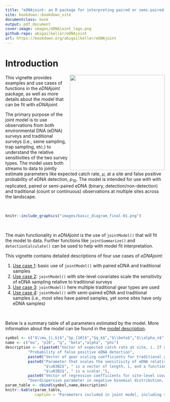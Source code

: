 ---
title: "eDNAjoint: an R package for interpreting paired or semi-paired environmental DNA and traditional survey data in a Bayesian framework"
site: bookdown::bookdown_site
documentclass: book
output: pdf_document
cover-image: images/eDNAjoint_logo.png
github-repo: abigailkeller/eDNAjoint
url: https://bookdown.org/abigailkeller/eDNAjoint
---

# Introduction {#intro}

<img src="images/eDNAjoint_logo.png" align="right" height="300" dpi="700"/>

This vignette provides examples and use cases of functions in the *eDNAjoint* package, as well as more details about the model that can be fit with *eDNAjoint*.

The primary purpose of the joint model is to use observations from both environmental DNA (eDNA) surveys and traditional surveys (i.e., seine sampling, trap sampling, etc.) to understand the relative sensitivities of the two survey types. The model uses both streams to data to jointly estimate parameters like expected catch rate, $\mu$, at a site and false positive probability of eDNA detection, $p_{10}$. The model is intended for use with with replicated, paired or semi-paired eDNA (binary, detection/non-detection) and traditional (count or continuous) observations at multiple sites across the landscape.

<br>

```{r, echo=FALSE, out.width='50%', fig.align='center'}
knitr::include_graphics("images/basic_diagram_final-01.png")
```

<br>

The main functionality in *eDNAjoint* is the use of `jointModel()` that will fit the model to data. Further functions like `jointSummarize()` and `detectionCalculate()` can be used to help with model fit interpretation.

This vignette contains detailed descriptions of four use cases of *eDNAjoint*:

1.  [Use case 1](#usecase1): basic use of `jointModel()` with paired eDNA and traditional samples
2.  [Use case 2](#usecase2): `jointModel()` with site-level covariates scale the sensitivity of eDNA sampling relative to traditional surveys
3.  [Use case 3](#usecase3): `jointModel()` here multiple traditional gear types are used
4.  [Use case 4](#usecase4): `jointModel()` with semi-paired eDNA and traditional samples (i.e., most sites have paired samples, yet some sites have only eDNA samples)

<br>

Below is a summary table of all parameters estimated by the model. More information about the model can be found in the [model description](#model).

```{r, echo=FALSE}
symbol <- c("$\\mu_{i,k}$","$p_{10}$","$q_k$","$\\beta$","$\\alpha_n$", "$\\phi$")
name <- c("mu", "p10", "q", "beta","alpha", "phi")
description <- c(paste0("Vector of expected catch rate at site, i. If multiple traditional gear types are used, mu is an array of expected catch rate at site, i, with gear type, k."),
          "Probability of false positive eDNA detection",
          paste0("Vector of gear scaling coefficients for traditional gear type, k."),
          paste0("Parameter that scales the sensitivity of eDNA relative to traditional sampling. If site-level covariates are used, ", 
                 "$\u03B2$", " is a vector of length, i, and a function of ", "$\u03B1_n$",". If site-level covariates are not used, ",
                 "$\u03B2$", " is a scalar."),
          paste0("Vector of regression coefficients for site-level covariates that scale the sensitivity of eDNA sampling relative to traditional sampling. Note ", "$\u03B1_1$", " refers to the regression intercept."),
          "Overdispersion parameter in negative binomial distribution, if used.")
param_table <- cbind(symbol,name,description)
knitr::kable(param_table,
             caption = "Parameters included in joint model, including symbols, names, and descriptions.")

```
